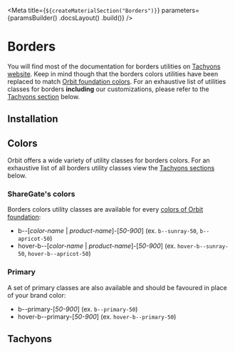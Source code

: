 
<Meta
    title={`${createMaterialSection("Borders")}`}
    parameters={paramsBuilder()
        .docsLayout(<MaterialsLayout sourcePath="/packages/tachyons/src" />)
        .build()}
/>

# Borders

You will find most of the documentation for borders utilities on [Tachyons website](http://tachyons.io/docs/themes/borders/). Keep in mind though that the borders colors utilities have been replaced to match [Orbit foundation colors](?path=/docs/materials-colors--page). For an exhaustive list of utilities classes for borders **including** our customizations, please refer to the [Tachyons section](#tachyons) below.

## Installation

<Installation />

## Colors

Orbit offers a wide variety of utility classes for borders colors. For an exhaustive list of all borders utility classes view the [Tachyons sections](#tachyons) below.

### ShareGate's colors

Borders colors utility classes are available for every [colors of Orbit foundation](?path=/docs/materials-colors--page):

- b--[_color-name_ | _product-name_]-[_50-900_] (ex. `b--sunray-50`, `b--apricot-50`)
- hover-b--[_color-name_ | _product-name_]-[_50-900_] (ex. `hover-b--sunray-50`, `hover-b--apricot-50`)

### Primary

A set of primary classes are also available and should be favoured in place of your brand color:

- b--primary-[_50-900_] (ex. `b--primary-50`)
- hover-b--primary-[_50-900_] (ex. `hover-b--primary-50`)

## Tachyons

<TachyonsFile relativeFilePath="/borders.css" />


